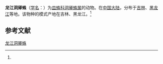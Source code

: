 {{Speciesbox
| name = 龙江洞厣蛛
| status = 
| status_system = 
| image = 
| genus = Porrhomma
| species = longjiangensis
| authority = (Zhu et Wang, 1983)<ref name='id13351'>{{cite web| url =http://www.bioinfo.cn/db05/BjdwSpecies.php?action=view&id=13351| title =龙江洞厣蛛| work =《中国动物物种编目数据库》| publisher =中国科学院微生物研究所| author =中国科学院动物研究所| accessdate =2009-04-28| deadurl =yes| archiveurl =https://web.archive.org/web/20160305022703/http://www.bioinfo.cn/db05/BjdwSpecies.php?action=view&id=13351| archivedate =2016-03-05}}</ref>
}}

'''龙江洞厣蛛'''（[[学名|学名]]：{{lang|la|''Porrhomma longjiangensis''}}）为[[皿蛛科|皿蛛科]][[洞厣蛛属|洞厣蛛属]]的动物。在[[中国大陆|中国大陆]]，分布于[[吉林|吉林]]、[[黑龙江|黑龙江]]等地。该物种的模式产地在吉林、黑龙江。<ref name='id13351'/>

== 参考文献 ==
{{reflist}}

{{Wikispecies|Porrhomma longjiangensis}}
{{Taxonbar|from=Q11181338}}

[[Category:洞厣蛛属|龙江洞厣蛛]]


{{蜘蛛小作品}}